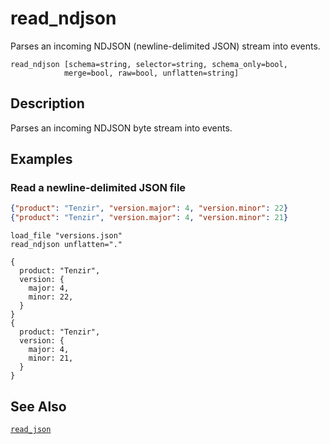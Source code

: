 
# read_ndjson

Parses an incoming NDJSON (newline-delimited JSON) stream into events.

```tql
read_ndjson [schema=string, selector=string, schema_only=bool,
            merge=bool, raw=bool, unflatten=string]
```

## Description

Parses an incoming NDJSON byte stream into events.

<CommonOptions />

## Examples

### Read a newline-delimited JSON file

```json title="versions.json"
{"product": "Tenzir", "version.major": 4, "version.minor": 22}
{"product": "Tenzir", "version.major": 4, "version.minor": 21}
```

```tql
load_file "versions.json"
read_ndjson unflatten="."
```

```tql
{
  product: "Tenzir",
  version: {
    major: 4,
    minor: 22,
  }
}
{
  product: "Tenzir",
  version: {
    major: 4,
    minor: 21,
  }
}
```

## See Also

[`read_json`](read_json.mdx)
